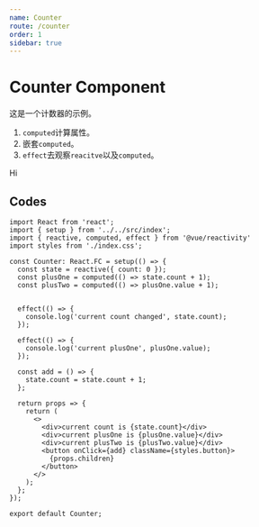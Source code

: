 ```yaml
---
name: Counter
route: /counter
order: 1
sidebar: true
---
```



# Counter Component

这是一个计数器的示例。 

1. `computed`计算属性。
2. 嵌套`computed`。
3. `effect`去观察`reacitve`以及`computed`。

<Counter>Hi</Counter>

## Codes
```tsx
import React from 'react';
import { setup } from '../../src/index';
import { reactive, computed, effect } from '@vue/reactivity'
import styles from './index.css';

const Counter: React.FC = setup(() => {
  const state = reactive({ count: 0 });
  const plusOne = computed(() => state.count + 1);
  const plusTwo = computed(() => plusOne.value + 1);


  effect(() => {
    console.log('current count changed', state.count);
  });

  effect(() => {
    console.log('current plusOne', plusOne.value);
  });

  const add = () => {
    state.count = state.count + 1;
  };

  return props => {
    return (
      <>
        <div>current count is {state.count}</div>
        <div>current plusOne is {plusOne.value}</div>
        <div>current plusTwo is {plusTwo.value}</div>
        <button onClick={add} className={styles.button}>
          {props.children}
        </button>
      </>
    );
  };
});

export default Counter;

```


